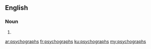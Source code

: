 ==English==

===Noun===
{{head|en}}

# {{plural of|psychograph}}

[[ar:psychographs]]
[[fr:psychographs]]
[[ku:psychographs]]
[[my:psychographs]]